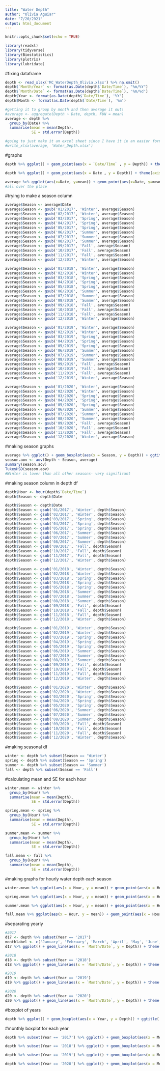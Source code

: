 ```yaml
---
title: "Water Depth"
author: "Olivia Aguiar"
date: "7/20/2021"
output: html_document
---
```


```r
knitr::opts_chunk$set(echo = TRUE)
```

```r
library(readxl)
library(tidyverse)
library(Biostatistics)
library(plotrix)
library(lubridate)
```

#fixing dataframe
```r
depth <- read_xlsx('MC_WaterDepth_Olivia.xlsx') %>% na.omit()
depth$`Month/Year` <- format(as.Date(depth$`Date/Time`), "%m/%Y")
depth$`Month/Date` <- format(as.Date(depth$`Date/Time`), '%m/%d')
depth$Year <- format(as.Date(depth$`Date/Time`), '%Y')
depth$Month <- format(as.Date(depth$`Date/Time`), '%m')

#getting it to group by month and then average it out!
#average <- aggregate(Depth ~ Date, depth, FUN = mean)
average <- depth %>% 
  group_by(Date) %>% 
  summarise(mean = mean(Depth),
            SE = std.error(Depth))

#going to just make it an excel sheet since I have it in an easier format now
#write_xlsx(average, 'Water_Depth.xlsx')
```

#graphs
```r
depth %>% ggplot() + geom_point(aes(x = `Date/Time` , y = Depth)) + theme(axis.text.x = element_text(size = 7, angle = 45), axis.ticks = element_blank())

depth %>% ggplot() + geom_point(aes(x = Date , y = Depth)) + theme(axis.text.x = element_text(size = 7, angle = 45), axis.ticks = element_blank())

average %>% ggplot(aes(x=Date, y=mean)) + geom_point(aes(x=Date, y=mean)) + geom_errorbar(aes(ymin = mean-SE, ymax = mean+SE)) + xlab('Date') + ylab('Water Depth') + theme(axis.text.x = element_text(size = 7, angle = 45), axis.ticks = element_blank()) + scale_x_discrete(limits = c('01/2017', '02/2017', '03/2017', '04/2017', '05/2017', '06/2017', '07/2017', '08/2017', '09/2017', '10/2017', '11/2017', '12/2017', '01/2018', '02/2018', '03/2018', '04/2018', '05/2018', '06/2018', '07/2018', '08/2018', '09/2018', '10/2018', '11/2018', '12/2018', '01/2019', '02/2019', '03/2019', '04/2019', '05/2019', '06/2019', '07/2019', '08/2019', '09/2019', '10/2019', '11/2019', '12/2019', '01/2020', '02/2020', '03/2020', '04/2020', '05/2020', '06/2020', '07/2020', '08/2020', '09/2020', '10/2020', '11/2020', '12/2020'))
#all over the place
```

#trying to make a season column
```r
average$Season <- average$Date
average$Season <- gsub('01/2017', 'Winter', average$Season) 
average$Season <- gsub('02/2017', 'Winter', average$Season) 
average$Season <- gsub('03/2017', 'Spring', average$Season) 
average$Season <- gsub('04/2017', 'Spring', average$Season) 
average$Season <- gsub('05/2017', 'Spring', average$Season) 
average$Season <- gsub('06/2017', 'Summer', average$Season) 
average$Season <- gsub('07/2017', 'Summer', average$Season) 
average$Season <- gsub('08/2017', 'Summer', average$Season) 
average$Season <- gsub('09/2017', 'Fall', average$Season) 
average$Season <- gsub('10/2017', 'Fall', average$Season) 
average$Season <- gsub('11/2017', 'Fall', average$Season) 
average$Season <- gsub('12/2017', 'Winter', average$Season) 

average$Season <- gsub('01/2018', 'Winter', average$Season) 
average$Season <- gsub('02/2018', 'Winter', average$Season) 
average$Season <- gsub('03/2018', 'Spring', average$Season) 
average$Season <- gsub('04/2018', 'Spring', average$Season) 
average$Season <- gsub('05/2018', 'Spring', average$Season) 
average$Season <- gsub('06/2018', 'Summer', average$Season) 
average$Season <- gsub('07/2018', 'Summer', average$Season) 
average$Season <- gsub('08/2018', 'Summer', average$Season) 
average$Season <- gsub('09/2018', 'Fall', average$Season) 
average$Season <- gsub('10/2018', 'Fall', average$Season) 
average$Season <- gsub('11/2018', 'Fall', average$Season) 
average$Season <- gsub('12/2018', 'Winter', average$Season) 

average$Season <- gsub('01/2019', 'Winter', average$Season) 
average$Season <- gsub('02/2019', 'Winter', average$Season) 
average$Season <- gsub('03/2019', 'Spring', average$Season) 
average$Season <- gsub('04/2019', 'Spring', average$Season) 
average$Season <- gsub('05/2019', 'Spring', average$Season) 
average$Season <- gsub('06/2019', 'Summer', average$Season) 
average$Season <- gsub('07/2019', 'Summer', average$Season) 
average$Season <- gsub('08/2019', 'Summer', average$Season) 
average$Season <- gsub('09/2019', 'Fall', average$Season) 
average$Season <- gsub('10/2019', 'Fall', average$Season) 
average$Season <- gsub('11/2019', 'Fall', average$Season) 
average$Season <- gsub('12/2019', 'Winter', average$Season) 

average$Season <- gsub('01/2020', 'Winter', average$Season) 
average$Season <- gsub('02/2020', 'Winter', average$Season) 
average$Season <- gsub('03/2020', 'Spring', average$Season) 
average$Season <- gsub('04/2020', 'Spring', average$Season) 
average$Season <- gsub('05/2020', 'Spring', average$Season) 
average$Season <- gsub('06/2020', 'Summer', average$Season) 
average$Season <- gsub('07/2020', 'Summer', average$Season) 
average$Season <- gsub('08/2020', 'Summer', average$Season) 
average$Season <- gsub('09/2020', 'Fall', average$Season) 
average$Season <- gsub('10/2020', 'Fall', average$Season) 
average$Season <- gsub('11/2020', 'Fall', average$Season) 
average$Season <- gsub('12/2020', 'Winter', average$Season) 
```

#making season graphs
```r
average %>% ggplot() + geom_boxplot(aes(x = Season, y = Depth)) + ggtitle('Water Depth Between Seasons')
season.aov <- aov(Depth ~ Season, average)
summary(season.aov)
TukeyHSD(season.aov)
#Winter is lower than all other seasons- very significant
```

#making season column in depth df
```r
depth$Hour <- hour(depth$`Date/Time`)
depth$Season <- depth$Date

depth$Season <- depth$Date
depth$Season <- gsub('01/2017', 'Winter', depth$Season) 
depth$Season <- gsub('02/2017', 'Winter', depth$Season) 
depth$Season <- gsub('03/2017', 'Spring', depth$Season) 
depth$Season <- gsub('04/2017', 'Spring', depth$Season) 
depth$Season <- gsub('05/2017', 'Spring', depth$Season) 
depth$Season <- gsub('06/2017', 'Summer', depth$Season) 
depth$Season <- gsub('07/2017', 'Summer', depth$Season) 
depth$Season <- gsub('08/2017', 'Summer', depth$Season) 
depth$Season <- gsub('09/2017', 'Fall', depth$Season) 
depth$Season <- gsub('10/2017', 'Fall', depth$Season) 
depth$Season <- gsub('11/2017', 'Fall', depth$Season) 
depth$Season <- gsub('12/2017', 'Winter', depth$Season) 

depth$Season <- gsub('01/2018', 'Winter', depth$Season) 
depth$Season <- gsub('02/2018', 'Winter', depth$Season) 
depth$Season <- gsub('03/2018', 'Spring', depth$Season) 
depth$Season <- gsub('04/2018', 'Spring', depth$Season) 
depth$Season <- gsub('05/2018', 'Spring', depth$Season) 
depth$Season <- gsub('06/2018', 'Summer', depth$Season) 
depth$Season <- gsub('07/2018', 'Summer', depth$Season) 
depth$Season <- gsub('08/2018', 'Summer', depth$Season) 
depth$Season <- gsub('09/2018', 'Fall', depth$Season) 
depth$Season <- gsub('10/2018', 'Fall', depth$Season) 
depth$Season <- gsub('11/2018', 'Fall', depth$Season) 
depth$Season <- gsub('12/2018', 'Winter', depth$Season) 

depth$Season <- gsub('01/2019', 'Winter', depth$Season) 
depth$Season <- gsub('02/2019', 'Winter', depth$Season) 
depth$Season <- gsub('03/2019', 'Spring', depth$Season) 
depth$Season <- gsub('04/2019', 'Spring', depth$Season) 
depth$Season <- gsub('05/2019', 'Spring', depth$Season) 
depth$Season <- gsub('06/2019', 'Summer', depth$Season) 
depth$Season <- gsub('07/2019', 'Summer', depth$Season) 
depth$Season <- gsub('08/2019', 'Summer', depth$Season) 
depth$Season <- gsub('09/2019', 'Fall', depth$Season) 
depth$Season <- gsub('10/2019', 'Fall', depth$Season) 
depth$Season <- gsub('11/2019', 'Fall', depth$Season) 
depth$Season <- gsub('12/2019', 'Winter', depth$Season) 

depth$Season <- gsub('01/2020', 'Winter', depth$Season) 
depth$Season <- gsub('02/2020', 'Winter', depth$Season) 
depth$Season <- gsub('03/2020', 'Spring', depth$Season) 
depth$Season <- gsub('04/2020', 'Spring', depth$Season) 
depth$Season <- gsub('05/2020', 'Spring', depth$Season) 
depth$Season <- gsub('06/2020', 'Summer', depth$Season) 
depth$Season <- gsub('07/2020', 'Summer', depth$Season) 
depth$Season <- gsub('08/2020', 'Summer', depth$Season) 
depth$Season <- gsub('09/2020', 'Fall', depth$Season) 
depth$Season <- gsub('10/2020', 'Fall', depth$Season) 
depth$Season <- gsub('11/2020', 'Fall', depth$Season) 
depth$Season <- gsub('12/2020', 'Winter', depth$Season)
```

#making seasonal df
```r
winter <- depth %>% subset(Season == 'Winter')
spring <- depth %>% subset(Season == 'Spring')
summer <- depth %>% subset(Season == 'Summer')
fall <- depth %>% subset(Season == 'Fall')
```

#calculating mean and SE for each hour
```r
winter.mean <- winter %>% 
  group_by(Hour) %>% 
  summarise(mean = mean(Depth),
            SE = std.error(Depth))

spring.mean <- spring %>% 
  group_by(Hour) %>%
  summarise(mean = mean(Depth),
            SE = std.error(Depth))

summer.mean <- summer %>% 
  group_by(Hour) %>%
  summarise(mean = mean(Depth),
            SE = std.error(Depth))

fall.mean <- fall %>% 
  group_by(Hour) %>%
  summarise(mean = mean(Depth),
            SE = std.error(Depth))
```

#making graphs for hourly water depth each season
```r
winter.mean %>% ggplot(aes(x = Hour, y = mean)) + geom_point(aes(x = Hour, y = mean)) + geom_errorbar(aes(ymin = mean-SE, ymax = mean+SE)) + xlab('Hour') + ylab('Water Depth') + ggtitle('Hourly Water Depth During Winter')

spring.mean %>% ggplot(aes(x = Hour, y = mean)) + geom_point(aes(x = Hour, y = mean)) + geom_errorbar(aes(ymin = mean-SE, ymax = mean+SE)) + xlab('Hour') + ylab('Water Depth') + ggtitle('Hourly Water Depth During Spring')

summer.mean %>% ggplot(aes(x = Hour, y = mean)) + geom_point(aes(x = Hour, y = mean)) + geom_errorbar(aes(ymin = mean-SE, ymax = mean+SE)) + xlab('Hour') + ylab('Water Depth') + ggtitle('Hourly Water Depth During Summer')

fall.mean %>% ggplot(aes(x = Hour, y = mean)) + geom_point(aes(x = Hour, y = mean)) + geom_errorbar(aes(ymin = mean-SE, ymax = mean+SE)) + xlab('Hour') + ylab('Water Depth') + ggtitle('Hourly Water Depth During Fall')
```

#separating yearly
```r
#2017
d17 <- depth %>% subset(Year == '2017')
monthlabel <- c('January', 'February', 'March', 'April', 'May', 'June', 'July', 'August', 'September', 'October', 'November', 'December')
d17 %>% ggplot() + geom_line(aes(x = `Month/Date`, y = Depth)) + theme(axis.text.x = element_text(angle = 45)) + scale_x_discrete(labels = monthlabel, breaks = c('01/01', '02/01', '03/01', '04/01', '05/01', '06/01', '07/01', '08/01', '09/01', '10/01', '11/01', '12/01')) + ggtitle('2017')

#2018
d18 <- depth %>% subset(Year == '2018')
d18 %>% ggplot() + geom_line(aes(x = `Month/Date`, y = Depth)) + theme(axis.text.x = element_text(angle = 45)) + scale_x_discrete(labels = monthlabel, breaks = c('01/01', '02/01', '03/01', '04/01', '05/01', '06/01', '07/01', '08/01', '09/01', '10/01', '11/01', '12/01')) + ggtitle('2018')

#2019
d19 <- depth %>% subset(Year == '2019')
d19 %>% ggplot() + geom_line(aes(x = `Month/Date`, y = Depth)) + theme(axis.text.x = element_text(angle = 45)) + scale_x_discrete(labels = monthlabel, breaks = c('01/01', '02/01', '03/01', '04/01', '05/01', '06/01', '07/01', '08/01', '09/01', '10/01', '11/01', '12/01')) + ggtitle('2019')

#2020
d20 <- depth %>% subset(Year == '2020')
d20 %>% ggplot() + geom_line(aes(x = `Month/Date`, y = Depth)) + theme(axis.text.x = element_text(angle = 45)) + scale_x_discrete(labels = monthlabel, breaks = c('01/01', '02/01', '03/01', '04/01', '05/01', '06/01', '07/01', '08/01', '09/01', '10/01', '11/01', '12/01')) + ggtitle('2020')
```

#boxplot of years
```r
depth %>% ggplot() + geom_boxplot(aes(x = Year, y = Depth)) + ggtitle('Water Depth')
```

#monthly boxplot for each year
```r
depth %>% subset(Year == '2017') %>% ggplot() + geom_boxplot(aes(x = Month, y = Depth)) + ggtitle('Water Depth 2017')

depth %>% subset(Year == '2018') %>% ggplot() + geom_boxplot(aes(x = Month, y = Depth)) + ggtitle('Water Depth 2018')

depth %>% subset(Year == '2019') %>% ggplot() + geom_boxplot(aes(x = Month, y = Depth)) + ggtitle('Water Depth 2019')

depth %>% subset(Year == '2020') %>% ggplot() + geom_boxplot(aes(x = Month, y = Depth)) + ggtitle('Water Depth 2020')
```

